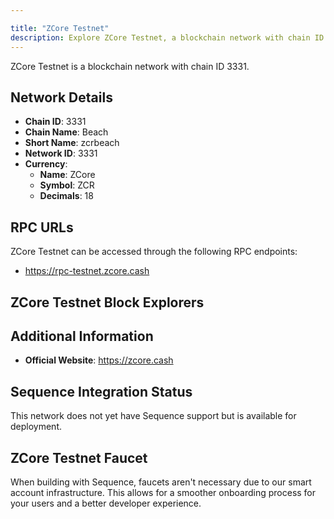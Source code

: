 ```yaml
---

title: "ZCore Testnet"
description: Explore ZCore Testnet, a blockchain network with chain ID 3331. Learn about its native currency, ZCore, and how to interact with the network.
---
```




ZCore Testnet is a blockchain network with chain ID 3331.

## Network Details

- **Chain ID**: 3331
- **Chain Name**: Beach
- **Short Name**: zcrbeach
- **Network ID**: 3331
- **Currency**: 
  - **Name**: ZCore
  - **Symbol**: ZCR
  - **Decimals**: 18

## RPC URLs

ZCore Testnet can be accessed through the following RPC endpoints:

- https://rpc-testnet.zcore.cash

## ZCore Testnet Block Explorers



## Additional Information

- **Official Website**: https://zcore.cash

## Sequence Integration Status

This network does not yet have Sequence support but is available for deployment.

## ZCore Testnet Faucet

When building with Sequence, faucets aren't necessary due to our smart account infrastructure. This allows for a smoother onboarding process for your users and a better developer experience.

